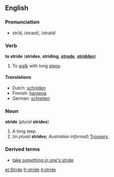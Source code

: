 ==English==
=== Pronunciation ===
*strīd, /straɪd/, /straId/

=== Verb ===
'''to stride''' ('''strides''', '''striding''', '''[[strode]]''', '''[[stridden]]''')

#To [[walk]] with long [[step]]s.

==== Translations ====
*Dutch: [[schrijden]]
*Finnish: [[harppoa]]
*German: [[schreiten]]

=== Noun ===
'''stride''' (''plural'' '''strides''')

#A long step.
#(''in plural'' '''strides'''; ''Australian informal'') [[Trousers]].

===Derived terms===
*[[take something in one's stride]]

[[et:Stride]]
[[fr:stride]]
[[it:stride]]
